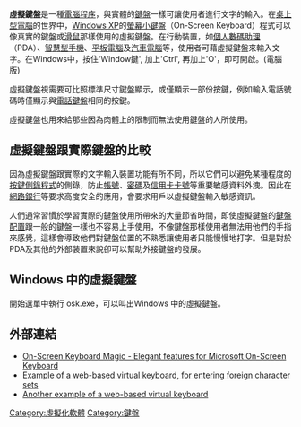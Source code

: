 {{RoughTranslation}}
{{NoteTA|G1=IT}}
'''虛擬鍵盤'''是一種[[電腦程序|電腦程序]]，與實體的[[鍵盤|鍵盤]]一樣可讓使用者進行文字的輸入。在[[桌上型電腦|桌上型電腦]]的世界中，[[Windows_XP|Windows XP]]的[[螢幕小鍵盤|螢幕小鍵盤]]（On-Screen Keyboard）程式可以像真實的鍵盤或[[滑鼠|滑鼠]]那樣使用的虛擬鍵盤。在行動裝置，如[[個人數碼助理|個人數碼助理]]（PDA）、[[智慧型手機|智慧型手機]]、[[平板電腦|平板電腦]]及[[汽車電腦|汽車電腦]]等，使用者可藉虛擬鍵盤來輸入文字。在Windows中，按住'Window鍵', 加上'Ctrl', 再加上'O'，即可開啟。(電腦版)

虛擬鍵盤視需要可比照標準尺寸鍵盤顯示，或僅顯示一部份按鍵，例如輸入電話號碼時僅顯示與[[電話鍵盤|電話鍵盤]]相同的按鍵。

虛擬鍵盤也用來給那些因為肉體上的限制而無法使用鍵盤的人所使用。

== 虛擬鍵盤跟實際鍵盤的比較 ==

因為虛擬鍵盤跟實際的文字輸入裝置功能有所不同，所以它們可以避免某種程度的[[鍵盤監聽|按鍵側錄程式]]的側錄，防止[[帳號|帳號]]、[[密碼|密碼]]及[[信用卡卡號|信用卡卡號]]等重要敏感資料外洩。因此在[[網路銀行|網路銀行]]等要求高度安全的應用，會要求用戶以虛擬鍵盤輸入敏感資訊。

人們通常習慣於學習實際的鍵盤使用所帶來的大量節省時間，即使虛擬鍵盤的[[鍵盤配置|鍵盤配置]]跟一般的鍵盤一樣也不容易上手使用，不像鍵盤那樣使用者無法用他們的手指來感覺，這樣會導致他們對鍵盤位置的不熟悉讓使用者只能慢慢地打字。但是對於PDA及其他的外部裝置來說卻可以幫助外接鍵盤的發展。

== Windows 中的虛擬鍵盤 ==
開始選單中執行 osk.exe，可以叫出Windows 中的虛擬鍵盤。
== 外部連結 ==

* [https://web.archive.org/web/20071014021613/http://oskm.110mb.com/ On-Screen Keyboard Magic - Elegant features for Microsoft On-Screen Keyboard]
* [https://web.archive.org/web/20071022191117/http://www.gate2home.com/ Example of a web-based virtual keyboard, for entering foreign character sets]
* [http://www.enetplanet.com/kb_en/ Another example of a web-based virtual keyboard]{{Wayback|url=http://www.enetplanet.com/kb_en/ |date=20200718055436 }}

[[Category:虛擬化軟體|Category:虛擬化軟體]]
[[Category:鍵盤|Category:鍵盤]]